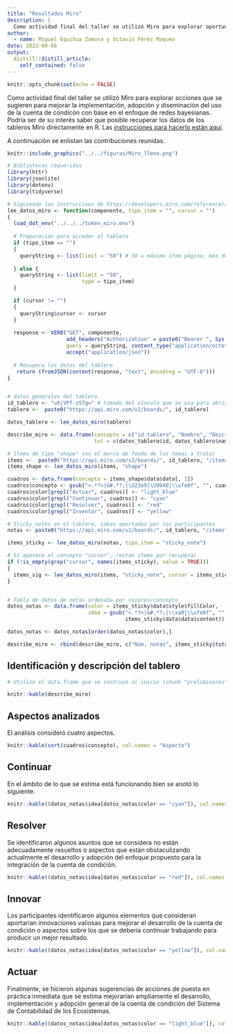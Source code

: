 ```yaml
---
title: "Resultados Miro"
description: |
  Como actividad final del taller se utilizó Miro para explorar oportuunnidades de mejora.
author:
  - name: Miguel Equihua Zamora y Octavio Pérez Maqueo 
date: 2022-09-06
output:
  distill::distill_article:
    self_contained: false
---
```



```r
knitr::opts_chunk$set(echo = FALSE)

```

Como actividad final del taller se utilizó Miro para explorar acciones que se sugieren para mejorar la implementación, adopción y diseminación del uso de la cuenta de condicón con base en el enfoque de redes bayesianas. Podría ser de su interés saber que posible recuperar los datos de los tableros Miro directamente en R. Las [instrucciones para hacerlo están aquí](https://developers.miro.com/reference/api-reference).

A continuación se enlistan las contribuciones reunidas.

```r

knitr::include_graphics("../../figuras/Miro_lleno.png")
```


```r
# Bibliotecas requeridas
library(httr)
library(jsonlite)
library(dotenv)
library(tidyverse)

# Siguiendo las instruccioes de https://developers.miro.com/reference/api-reference
lee_datos_miro <- function(componente, tipo_item = "", cursor = "")
{
  load_dot_env("../../../token_miro.env")
  
  # Preparación para acceder al tablero
  if (tipo_item == "")
  {
    queryString <- list(limit = "50") # 50 = máximo item página, más de esto usar "cursor"
    
  } else {
    queryString <- list(limit = "50",
                        type = tipo_item)
  }

  if (cursor != "")
  {
    queryString$cursor <- cursor
  }
  
  response <- VERB("GET", componente, 
                   add_headers("Authorization" = paste0("Bearer ", Sys.getenv("MIRO_TOKEN"))), 
                   query = queryString, content_type("application/octet-stream"), 
                   accept("application/json"))
  
  # Recupera los datos del tablero
   return (fromJSON(content(response, "text", encoding = "UTF-8")))
}


# datos generales del tablero
id_tablero <- "uXjVPf-z5Tg=" # tomado del vínculo que se usa para abrir el tablero de interes
tablero <-  paste0("https://api.miro.com/v2/boards/", id_tablero)

datos_tablero <- lee_datos_miro(tablero)

describe_miro <- data.frame(concepto = c("id tablero", "Nombre", "Descripción"), 
                            txt = c(datos_tablero$id, datos_tablero$name, datos_tablero$description))

# Items de tipo "shape" son el marco de fondo de los temas a tratar
items <-  paste0("https://api.miro.com/v2/boards/", id_tablero, "/items" )
items_shape <- lee_datos_miro(items, "shape")

cuadros <- data.frame(concepto = items_shape$data$data[, 1])
cuadros$concepto <- gsub("<.*?>|&#.*?;|\U23e9|\U9940|\\ufe0f", "", cuadros$concepto)
cuadros$color[grepl("Actuar", cuadros)] <- "light_blue"
cuadros$color[grepl("Continuar", cuadros)] <- "cyan"
cuadros$color[grepl("Resolver", cuadros)] <- "red"
cuadros$color[grepl("Inventar", cuadros)] <- "yellow"

# Sticky_notes en el tablero, ideas aportadas por los participantes
notas <- paste0("https://api.miro.com/v2/boards/", id_tablero, "/items" )

items_sticky <- lee_datos_miro(notas, tipo_item = "sticky_note")

# Si aparece el concepto "cursor", restan items por recuperar
if (!is_empty(grep("cursor", names(items_sticky), value = TRUE)))
{
  items_sig <- lee_datos_miro(items, "sticky_note", cursor = items_sticky$cursor)
}


# Tabla de datos de notas ordenada por colores/concepto
datos_notas <- data.frame(color = items_sticky$data$style$fillColor,
                          idea = gsub("<.*?>|&#.*?;|\\xa0|\\ufe0f", "", 
                                      items_sticky$data$data$content))

datos_notas <- datos_notas[order(datos_notas$color),]

describe_miro <- rbind(describe_miro, c("Núm. notas", items_sticky$total))
```


## Identificación y descripción del tablero


```r

# Utilizó el data.frame que se contruyó al inicio (chunk "preliminares")

knitr::kable(describe_miro)
```



## Aspectos analizados

El análisis consideró cuatro aspectos.

```r

knitr::kable(sort(cuadros$concepto), col.names = "Aspecto")
```

## Continuar

En el ámbito de lo que se estima está funcionando bien se anotó lo siguiente.

```r

knitr::kable((datos_notas$idea[datos_notas$color == "cyan"]), col.names = "Idea")

```

## Resolver

Se identificaron algunos asuntos que se considera no están adecuadamente resueltos o aspectos que están obstaculizando actualmente el desarrollo y adopción del enfoque propuesto para la integración de la cuenta de condición.

```r

knitr::kable((datos_notas$idea[datos_notas$color == "red"]), col.names = "Idea")

```

## Innovar

Los participantes identificaron algunos elementos que consideran aportarían innovaciones valiosas para mejorar el desarrollo de la cuenta de condición o aspectos sobre los que se debería continuar trabajando para producir un mejor resultado.

```r

knitr::kable((datos_notas$idea[datos_notas$color == "yellow"]), col.names = "Idea")

```

## Actuar

Finalmente, se hicieron algunas sugerencias de acciones de puesta en práctica inmediata que se estima mejorarían ampliamente el desarrollo, implementación y adopción general de la cuenta de condición del Sistema de Contabilidad de los Ecosistemas.


```r

knitr::kable((datos_notas$idea[datos_notas$color == "light_blue"]), col.names = "Idea")

```
